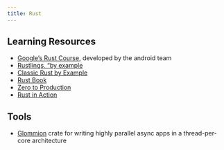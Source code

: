 ```yaml
---
title: Rust
---
```


## Learning Resources

- [Google's Rust Course](https://google.github.io/comprehensive-rust/), developed by the android team
- [Rustlings, "by example](https://github.com/rust-lang/rustlings)
- [Classic Rust by Example](https://doc.rust-lang.org/rust-by-example/)
- [Rust Book](https://doc.rust-lang.org/book/)
- [Zero to Production](https://www.zero2prod.com/index.html?country_code=US)
- [Rust in Action](https://www.manning.com/books/rust-in-action)

## Tools

- [Glommion](https://twitter.com/ShaneBarratt/status/1777064979184685379) crate for writing highly parallel async apps in a thread-per-core architecture